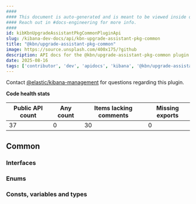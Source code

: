 ```yaml
---
####
#### This document is auto-generated and is meant to be viewed inside our experimental, new docs system.
#### Reach out in #docs-engineering for more info.
####
id: kibKbnUpgradeAssistantPkgCommonPluginApi
slug: /kibana-dev-docs/api/kbn-upgrade-assistant-pkg-common
title: "@kbn/upgrade-assistant-pkg-common"
image: https://source.unsplash.com/400x175/?github
description: API docs for the @kbn/upgrade-assistant-pkg-common plugin
date: 2025-08-16
tags: ['contributor', 'dev', 'apidocs', 'kibana', '@kbn/upgrade-assistant-pkg-common']
---
```




Contact [@elastic/kibana-management](https://github.com/orgs/elastic/teams/kibana-management) for questions regarding this plugin.

**Code health stats**

| Public API count  | Any count | Items lacking comments | Missing exports |
|-------------------|-----------|------------------------|-----------------|
| 37 | 0 | 30 | 0 |

## Common

### Interfaces
<DocDefinitionList data={kbnUpgradeAssistantPkgCommonObj.common.interfaces}/>

### Enums
<DocDefinitionList data={kbnUpgradeAssistantPkgCommonObj.common.enums}/>

### Consts, variables and types
<DocDefinitionList data={kbnUpgradeAssistantPkgCommonObj.common.misc}/>

